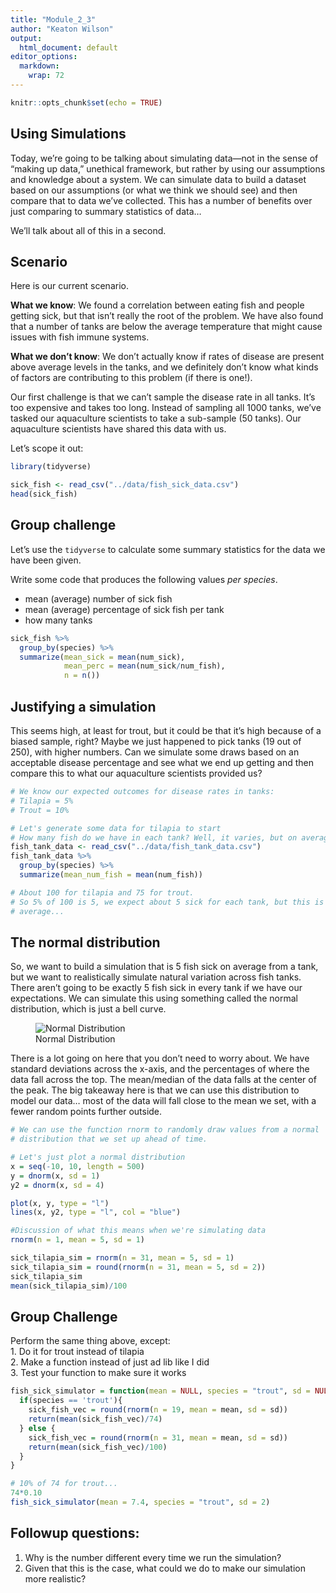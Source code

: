 ```yaml
---
title: "Module_2_3"
author: "Keaton Wilson"
output:
  html_document: default
editor_options: 
  markdown: 
    wrap: 72
---
```


```r
knitr::opts_chunk$set(echo = TRUE)
```

## Using Simulations

Today, we're going to be talking about simulating data---not in the
sense of "making up data," unethical framework, but rather by using our
assumptions and knowledge about a system. We can simulate data to build
a dataset based on our assumptions (or what we think we should see) and
then compare that to data we've collected. This has a number of benefits
over just comparing to summary statistics of data...

We'll talk about all of this in a second.

## Scenario

Here is our current scenario.

**What we know**: We found a correlation between eating fish and people
getting sick, but that isn't really the root of the problem. We have
also found that a number of tanks are below the average temperature that
might cause issues with fish immune systems.

**What we don't know**: We don't actually know if rates of disease are
present above average levels in the tanks, and we definitely don't know
what kinds of factors are contributing to this problem (if there is
one!).

Our first challenge is that we can't sample the disease rate in all
tanks. It's too expensive and takes too long. Instead of sampling all
1000 tanks, we've tasked our aquaculture scientists to take a sub-sample
(50 tanks). Our aquaculture scientists have shared this data with us.

Let's scope it out:

```r
library(tidyverse)

sick_fish <- read_csv("../data/fish_sick_data.csv")
head(sick_fish)
```

## Group challenge

Let's use the `tidyverse` to calculate some summary statistics for the
data we have been given.

Write some code that produces the following values *per species*.

-   mean (average) number of sick fish
-   mean (average) percentage of sick fish per tank
-   how many tanks

```r
sick_fish %>%
  group_by(species) %>%
  summarize(mean_sick = mean(num_sick),
            mean_perc = mean(num_sick/num_fish), 
            n = n())
```

## Justifying a simulation

This seems high, at least for trout, but it could be that it's high
because of a biased sample, right? Maybe we just happened to pick tanks
(19 out of 250), with higher numbers. Can we simulate some draws based
on an acceptable disease percentage and see what we end up getting and
then compare this to what our aquaculture scientists provided us?

```r
# We know our expected outcomes for disease rates in tanks:
# Tilapia = 5%
# Trout = 10%

# Let's generate some data for tilapia to start
# How many fish do we have in each tank? Well, it varies, but on average, it's...
fish_tank_data <- read_csv("../data/fish_tank_data.csv")
fish_tank_data %>%
  group_by(species) %>%
  summarize(mean_num_fish = mean(num_fish))

# About 100 for tilapia and 75 for trout. 
# So 5% of 100 is 5, we expect about 5 sick for each tank, but this is on 
# average...
```

## The normal distribution

So, we want to build a simulation that is 5 fish sick on average from a
tank, but we want to realistically simulate natural variation across
fish tanks. There aren't going to be exactly 5 fish sick in every tank
if we have our expectations. We can simulate this using something called
the normal distribution, which is just a bell curve.

![Normal Distribution](../assets/norm_dist.png)

There is a lot going on here that you don't need to worry about. We have
standard deviations across the x-axis, and the percentages of where the
data fall across the top. The mean/median of the data falls at the
center of the peak. The big takeaway here is that we can use this
distribution to model our data... most of the data will fall close to
the mean we set, with a fewer random points further outside.

```r
# We can use the function rnorm to randomly draw values from a normal 
# distribution that we set up ahead of time.  

# Let's just plot a normal distribution  
x = seq(-10, 10, length = 500)
y = dnorm(x, sd = 1)
y2 = dnorm(x, sd = 4)

plot(x, y, type = "l")
lines(x, y2, type = "l", col = "blue")

#Discussion of what this means when we're simulating data
rnorm(n = 1, mean = 5, sd = 1)

sick_tilapia_sim = rnorm(n = 31, mean = 5, sd = 1)
sick_tilapia_sim = round(rnorm(n = 31, mean = 5, sd = 2))
sick_tilapia_sim
mean(sick_tilapia_sim)/100

```

## Group Challenge

Perform the same thing above, except:\
1. Do it for trout instead of tilapia\
2. Make a function instead of just ad lib like I did\
3. Test your function to make sure it works

```r
fish_sick_simulator = function(mean = NULL, species = "trout", sd = NULL){
  if(species == 'trout'){
    sick_fish_vec = round(rnorm(n = 19, mean = mean, sd = sd))
    return(mean(sick_fish_vec)/74)
  } else {
    sick_fish_vec = round(rnorm(n = 31, mean = mean, sd = sd))
    return(mean(sick_fish_vec)/100)
  }
}

# 10% of 74 for trout... 
74*0.10
fish_sick_simulator(mean = 7.4, species = "trout", sd = 2)
```

## Followup questions:

1.  Why is the number different every time we run the simulation?
2.  Given that this is the case, what could we do to make our simulation
    more realistic?

